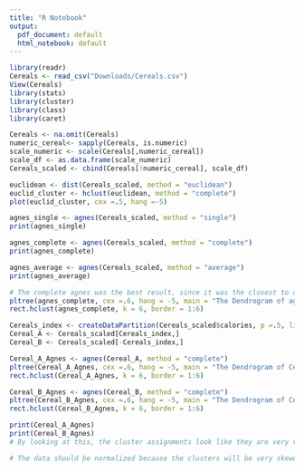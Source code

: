 ```yaml
---
title: "R Notebook"
output:
  pdf_document: default
  html_notebook: default
---
```

```r
library(readr)
Cereals <- read_csv("Downloads/Cereals.csv")
View(Cereals)
library(stats)
library(cluster)
library(class)
library(caret)
```
```r
Cereals <- na.omit(Cereals)
numeric_cereal<- sapply(Cereals, is.numeric)
scale_numeric <- scale(Cereals[,numeric_cereal])
scale_df <- as.data.frame(scale_numeric)
Cereals_scaled <- cbind(Cereals[!numeric_cereal], scale_df)
```
```r
euclidean <- dist(Cereals_scaled, method = "euclidean")
euclid_cluster <- hclust(euclidean, method = "complete")
plot(euclid_cluster, cex =.5, hang =-5)
```
```r
agnes_single <- agnes(Cereals_scaled, method = "single")
print(agnes_single)
```
```r
agnes_complete <- agnes(Cereals_scaled, method = "complete")
print(agnes_complete)
```
```r
agnes_average <- agnes(Cereals_scaled, method = "average")
print(agnes_average)
```
```r
# The complete agnes was the best result, since it was the closest to one. I would choose 6 clusters since the dendrogram below shows 6 main clusters until it gets hard to tell where the clusters go.
pltree(agnes_complete, cex =.6, hang = -5, main = "The Dendrogram of agnes") 
rect.hclust(agnes_complete, k = 6, border = 1:6)
```

```r
Cereals_index <- createDataPartition(Cereals_scaled$calories, p =.5, list = FALSE)
Cereal_A <- Cereals_scaled[Cereals_index,]
Cereal_B <- Cereals_scaled[-Cereals_index,]
```

```r
Cereal_A_Agnes <- agnes(Cereal_A, method = "complete")
pltree(Cereal_A_Agnes, cex =.6, hang = -5, main = "The Dendrogram of Cereal A") 
rect.hclust(Cereal_A_Agnes, k = 6, border = 1:6)
```

```r
Cereal_B_Agnes <- agnes(Cereal_B, method = "complete")
pltree(Cereal_B_Agnes, cex =.6, hang = -5, main = "The Dendrogram of Cereal B") 
rect.hclust(Cereal_B_Agnes, k = 6, border = 1:6)
```

```r
print(Cereal_A_Agnes)
print(Cereal_B_Agnes)
# By looking at this, the cluster assignments look like they are very very similar between each of the partitions. Each dendrogram has similar outputs, except Cereal A has a slightly cleaner looking outlook, but has less height between some clusters showing high individual correlation.
```
```r
# The data should be normalized because the clusters will be very skewed if they are not. You wouldn't be able to find a truly "healthy cluster", unless you were to just filter your data to only include healthy options. An example of the clusters that were already made for "healthy" options was cereals 73, 72, 70, 69 and 67. This cluster was identified in the dendrogram of agnes.
```


